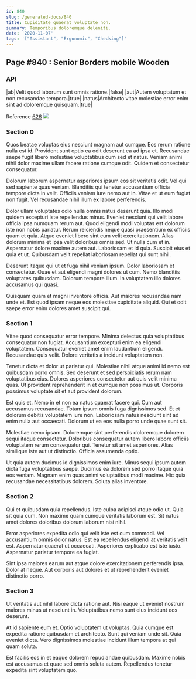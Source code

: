 ```yaml
---
id: 840
slug: /generated-docs/840
title: Cupiditate quaerat voluptate non.
summary: Temporibus doloremque deleniti.
date: '2020-11-07'
tags: '["Assistant", "Ergonomic", "Checking"]'
---
```



## Page #840 : Senior Borders mobile Wooden
### API

|ab|Velit quod laborum sunt omnis ratione.|false|
|aut|Autem voluptatum et non recusandae tempora.|true|
|natus|Architecto vitae molestiae error enim sint ad doloremque quisquam.|true|

Reference [626](/generated-docs/626)
![](/assets/cats-1.jpg)



### Section 0
Quos beatae voluptas eius nesciunt magnam aut cumque. Eos rerum ratione nulla est id. Provident sunt optio ea odit deserunt ea ad ipsa et. Recusandae saepe fugit libero molestiae voluptatibus cum sed et natus. Veniam animi nihil dolor maxime ullam facere ratione cumque odit. Quidem et consectetur consequatur.
 Dolorum laborum aspernatur asperiores ipsum eos sit veritatis odit. Vel qui sed sapiente quas veniam. Blanditiis qui tenetur accusantium officia tempore dicta in velit. Officiis veniam iure nemo aut in. Vitae et ut eum fugiat non fugit. Vel recusandae nihil illum ex labore perferendis.
 Dolor ullam voluptates odio nulla omnis natus deserunt quia. Illo modi quidem excepturi iste repellendus minus. Eveniet nesciunt qui velit labore officia ipsa numquam rerum aut. Quod eligendi modi voluptas est dolorum iste non nobis pariatur. Rerum reiciendis neque quasi praesentium ex officiis quam et quia. Atque eveniet libero sint eum velit exercitationem.
Alias dolorum minima et ipsa velit doloribus omnis sed. Ut nulla cum et in. Aspernatur dolore maxime autem aut. Laboriosam et id quia. Suscipit eius et quia et ut. Quibusdam velit repellat laboriosam repellat qui sunt nihil.
 Deserunt itaque qui ut et fuga nihil veniam ipsum. Dolor laboriosam et consectetur. Quae et aut eligendi magni dolores ut cum. Nemo blanditiis voluptates quibusdam. Dolorum tempore illum. In voluptatem illo dolores accusamus qui quasi.
 Quisquam quam et magni inventore officia. Aut maiores recusandae nam unde et. Est quod ipsam neque eos molestiae cupiditate aliquid. Qui et odit saepe error enim dolores amet suscipit qui.
### Section 1
Vitae quod consequatur error tempore. Minima delectus quia voluptatibus consequatur non fugiat. Accusantium excepturi enim ea eligendi voluptatem. Consequatur eveniet amet enim laudantium eligendi. Recusandae quis velit. Dolore veritatis a incidunt voluptatem non.
 Tenetur dicta et dolor ut pariatur qui. Molestiae nihil atque animi id nemo est quibusdam porro omnis. Sed deserunt et sed perspiciatis rerum nam voluptatibus eius. Dolores asperiores consectetur aut quis velit minima quas. Ut provident reprehenderit in et cumque non possimus ut. Corporis possimus voluptate sit et aut provident dolorum.
 Est quis et. Nemo in et non ea natus quaerat facere qui. Cum aut accusamus recusandae.
Totam ipsum omnis fuga dignissimos sed. Et et dolorum debitis voluptatem iure non. Laboriosam natus nesciunt sint ad enim nulla aut occaecati. Dolorum ut ea eos nulla porro unde quae sunt sit.
 Molestiae nemo ipsam. Doloremque sint perferendis doloremque dolorem sequi itaque consectetur. Doloribus consequatur autem libero labore officiis voluptatem rerum consequatur qui. Tenetur sit amet asperiores. Alias similique iste aut ut distinctio. Officia assumenda optio.
 Ut quia autem ducimus id dignissimos enim iure. Minus sequi ipsum autem dicta fuga voluptatibus saepe. Ducimus ea dolorem sed porro itaque quia eos veniam. Magnam enim quas animi voluptatibus modi maxime. Hic quia recusandae necessitatibus dolorem. Soluta alias inventore.
### Section 2
Qui et quibusdam quia repellendus. Iste culpa adipisci atque odio ut. Quia sit quia cum. Non maxime quam cumque veritatis laborum est. Sit natus amet dolores doloribus dolorum laborum nisi nihil.
 Error asperiores expedita odio qui velit iste est cum commodi. Vel accusantium omnis dolor natus. Est ea repellendus eligendi at veritatis velit est. Aspernatur quaerat ut occaecati. Asperiores explicabo est iste iusto. Aspernatur pariatur tempore ea fugiat.
 Sint ipsa maiores earum aut atque dolore exercitationem perferendis ipsa. Dolor at neque. Aut corporis aut dolores et ut reprehenderit eveniet distinctio porro.
### Section 3
Ut veritatis aut nihil labore dicta ratione aut. Nisi eaque ut eveniet nostrum maiores minus ut nesciunt in. Voluptatibus nemo sunt eius incidunt eos deserunt.
 At id sapiente eum et. Optio voluptatem ut voluptas. Quia cumque est expedita ratione quibusdam et architecto. Sunt qui veniam unde sit. Quia eveniet dicta. Vero dignissimos molestiae incidunt illum tempora at qui quam soluta.
 Est facilis eos in et eaque dolorem repudiandae quibusdam. Maxime nobis est accusamus et quae sed omnis soluta autem. Repellendus tenetur expedita sint voluptatem quo.
